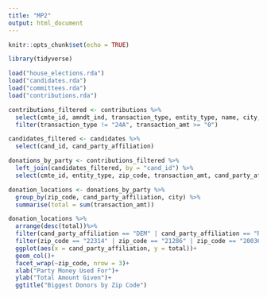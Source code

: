 ```yaml
---
title: "MP2"
output: html_document
---
```


```r
knitr::opts_chunk$set(echo = TRUE)
```

```r
library(tidyverse)
```

```r
load("house_elections.rda")
load("candidates.rda")
load("committees.rda")
load("contributions.rda")
```

```r
contributions_filtered <- contributions %>%
  select(cmte_id, amndt_ind, transaction_type, entity_type, name, city, state, zip_code, transaction_amt, cand_id) %>%
  filter(transaction_type != "24A", transaction_amt >= "0")
```

```r
candidates_filtered <- candidates %>%
  select(cand_id, cand_party_affiliation)
```

```r
donations_by_party <- contributions_filtered %>%
  left_join(candidates_filtered, by = "cand_id") %>%
  select(cmte_id, entity_type, zip_code, transaction_amt, cand_party_affiliation, city)
```

```r
donation_locations <- donations_by_party %>%
  group_by(zip_code, cand_party_affiliation, city) %>%
  summarise(total = sum(transaction_amt))
```

```r
donation_locations %>%
  arrange(desc(total))%>%
  filter(cand_party_affiliation == "DEM" | cand_party_affiliation == "REP")%>%
  filter(zip_code == "22314" | zip_code == "21286" | zip_code == "20036" | zip_code == "20007" | zip_code == "01915" | zip_code == "20002" | zip_code == "20003" | zip_code == "91403" |zip_code == "85024" | zip_code == "20005"| zip_code == "70817" | zip_code == "20814" | zip_code == "92592"| zip_code == "94043" | zip_code == "20006") %>%
  ggplot(aes(x = cand_party_affiliation, y = total))+
  geom_col()+
  facet_wrap(~zip_code, nrow = 3)+
  xlab("Party Money Used For")+
  ylab("Total Amount Given")+
  ggtitle("Biggest Donors by Zip Code")
```

